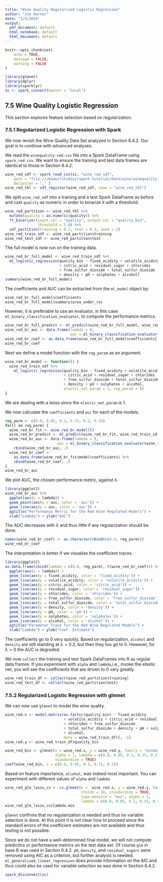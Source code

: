 ```yaml
---
title: "Wine Quality Regularized Logistic Regression"
author: "Jim Harner"
date: "1/5/2019"
output:
  pdf_document: default
  html_notebook: default
  html_document: default
---
```


```r
knitr::opts_chunk$set(
	echo = TRUE,
	message = FALSE,
	warning = FALSE
)

library(glmnet)
library(dplyr)
library(sparklyr)
sc <- spark_connect(master = "local")
```

## 7.5 Wine Quality Logistic Regression

This section explores feature selection based on regularization.

### 7.5.1 Regularized Logistic Regression with Spark

We now revisit the Wine Quality Data Set analyzed in Section 6.4.2. Our goal is to continue with advanced analyses.

We read the `winequality-red.csv` file into a Spark DataFrame using `spark_red_csv`. We want to ensure the training and test data frames are identical to those in Section 6.4.2.
```r
wine_red_sdf <- spark_read_csv(sc, "wine_red_sdf",
    path = "file:///home/rstudio/rspark-tutorial/data/wine/winequality-red.csv",
    delimiter = ";" )
wine_red_tbl <- sdf_register(wine_red_sdf, name = "wine_red_tbl")
```

We split `wine_red_sdf` into a training and a test Spark DataFrame as before and cast `quality` as numeric in order to binarize it with a threshold.
```r
wine_red_partition <- wine_red_tbl %>%
  mutate(quality = as.numeric(quality)) %>%
  ft_binarizer(input.col = "quality", output.col = "quality_bin",
               threshold = 5.0) %>%
  sdf_partition(training = 0.7, test = 0.3, seed = 2)
wine_red_train_sdf <- wine_red_partition$training
wine_red_test_sdf <- wine_red_partition$test
```

The full model is now run on the training data.
```r
wine_red_br_full_model <- wine_red_train_sdf %>%
  ml_logistic_regression(quality_bin ~ fixed_acidity + volatile_acidity
                         + citric_acid + residual_sugar + chlorides
                         + free_sulfur_dioxide + total_sulfur_dioxide
                         + density + pH + sulphates + alcohol)
summary(wine_red_br_full_model)
```
The coefficients and AUC can be extracted from the `ml_model` object by:
```r
wine_red_br_full_model$coefficients
wine_red_br_full_model$summary$area_under_roc
```
However, it is preferable to use an evaluator, in this case `ml_binary_classification_evaluator`, to compute the performance metrics.
```r
wine_red_br_full_predict <- ml_predict(wine_red_br_full_model, wine_red_train_sdf)
wine_red_br_auc <- data.frame(lambda = 0,
                              auc = ml_binary_classification_evaluator(wine_red_br_full_predict))
wine_red_br_coef <- as.data.frame(wine_red_br_full_model$coefficients[-1])
wine_red_br_coef
```
Next we define a model function with the `reg_param` as an argument.
```r
wine_red_br_model <- function(l) {
  wine_red_train_sdf %>%
    ml_logistic_regression(quality_bin ~ fixed_acidity + volatile_acidity
                           + citric_acid + residual_sugar + chlorides
                           + free_sulfur_dioxide + total_sulfur_dioxide
                           + density + pH + sulphates + alcohol,
                           elastic_net_param = 1, reg_param = l)
}
```
We are dealing with a lasso since the `elastic_net_param` is 1.

We now calculate the `coefficients` and `auc` for each of the models.
```r
reg_parm <- c(0.0, 0.05, 0.1, 0.15, 0.2, 0.25)
for(l in reg_parm) {
  wine_red_br_fit <- wine_red_br_model(l)
  wine_red_br_predict <- ml_predict(wine_red_br_fit, wine_red_train_sdf)
  wine_red_br_auc <- data.frame(lambda = l,
                        auc = ml_binary_classification_evaluator(wine_red_br_predict)) %>%
    rbind(wine_red_br_auc, .)
  wine_red_br_coef <- 
    as.data.frame(wine_red_br_fit$model$coefficients) %>%
    cbind(wine_red_br_coef, .)
}
wine_red_br_auc
```
We plot AUC, the chosen performance metric, against $\lambda$.
```r
library(ggplot2)
wine_red_br_auc %>%
  ggplot(aes(x = lambda)) +
  geom_point(aes(y = auc, color = 'auc')) +
  geom_line(aes(y = auc, color = 'auc')) +
  ggtitle("Performance Metric for the Red Wine Regulated Models") +
  xlab("Lambda") + ylab("AUC")
```
The AUC decreases with $\lambda$ and thus little if any regularization should be done.

```r
names(wine_red_br_coef) <- as.character(rbind(c(0.0, reg_parm)))
wine_red_br_coef
```

The interpretation is better if we visualize the coefficient traces.
```r
library(ggplot2)
as.data.frame(cbind(lambda = c(0.0, reg_parm), t(wine_red_br_coef))) %>%
  ggplot(aes(x = lambda)) +
  geom_line(aes(y = fixed_acidity, color = 'fixed_acidity')) +
  geom_line(aes(y = volatile_acidity, color = 'volatile_acidity')) + 
  geom_line(aes(y = citric_acid, color = 'citric_acid')) + 
  geom_line(aes(y = residual_sugar, color = 'residual_sugar')) + 
  geom_line(aes(y = chlorides, color = 'chlorides')) + 
  geom_line(aes(y = free_sulfur_dioxide, color = 'free_sulfur_dioxide')) + 
  geom_line(aes(y = total_sulfur_dioxide, color = 'total_sulfur_dioxide')) +
  geom_line(aes(y = density, color = 'density')) +
  geom_line(aes(y = pH, color = 'pH')) +
  geom_line(aes(y = sulphates, color = 'sulphates')) +
  geom_line(aes(y = alcohol, color = 'alcohol')) +
  ggtitle("Parameter Trace for the Red Wine Regulated Models") +
  xlab("Lambda") + ylab("Coef. Estimate")
```

The coefficients go to 0 very quickly. Based on regularization, `alcohol` and `density` are still standing at $\lambda = 0.2$, but then they too go to 0. However, for $\lambda > 0$ the AUC is degraded. 

We now `collect` the training and test Spark DataFrames into R as regular data frames. If you experiment with `alpha` and `lambda`,i.e., invoke the elastic net, you will see the coefficients that are driven to 0 vary greatly. 
```r
wine_red_train_df <- collect(wine_red_partition$training)
wine_red_test_df <- collect(wine_red_partition$test)
```

### 7.5.2 Regularized Logistic Regression with glmnet

We can now use `glmnet` to model the wine quality.
```r
wine_red.x <- model.matrix(as.factor(quality_bin) ~ fixed_acidity 
                           + volatile_acidity + citric_acid + residual_sugar
                           + chlorides + free_sulfur_dioxide
                           + total_sulfur_dioxide + density + pH + sulphates
                           + alcohol, 
                           data = wine_red_train_df)[, -1]
wine_red.y <- wine_red_train_df$quality_bin

wine_red_bin <- glmnet(x = wine_red.x, y = wine_red.y, family = "binomial",
                       alpha = 1, lambda = c(0.0, 0.05, 0.1, 0.15, 0.2),
                       standardize = TRUE)
coef(wine_red_bin, s = c(0.0, 0.05, 0.1, 0.15, 0.2))
```
Based on feature importance, `alcohol`, was indeed most important. You can experiment with different values of `alpha` and `lambda`.

```r
wine_red_glm_lasso_cv <- cv.glmnet(x =  wine_red.x, y = wine_red.y, family = "binomial",
                                   nfolds = 10, standardize = TRUE,
                                   type.measure = "auc", alpha = 1,
                                   lambda = c(0.0, 0.05, 0.1, 0.15, 0.2))
wine_red_glm_lasso_cv$lambda.min
```
`glmnet` confirms that no regularization is needed and thus no variable selection is done. At this point it is not clear how to proceed since the standard errors of the coefficient estimates are not available and thus testing is not possible. 

Since we do not have a well-determined final model, we will not compute predictins or performance metrics on the test data set. Of course `glm` in base R was used in Section 6.4.2. `pH`, `density`, and `residual_sugars` were removed using AIC as a criterion, but further analysis is needed. `ml_generalized_linear_regression` does provide information on the AIC and thus could also be used for variable selection as was done in Section 6.4.2.

```r
spark_disconnect(sc)
```

